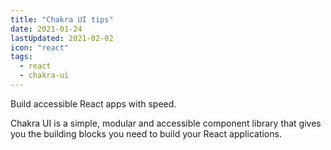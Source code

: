 ```yaml
---
title: "Chakra UI tips"
date: 2021-01-24
lastUpdated: 2021-02-02
icon: "react"
tags:
  - react
  - chakra-ui
---
```


Build accessible React apps with speed.

Chakra UI is a simple, modular and accessible component library that gives you the building blocks you need to build your React applications.
